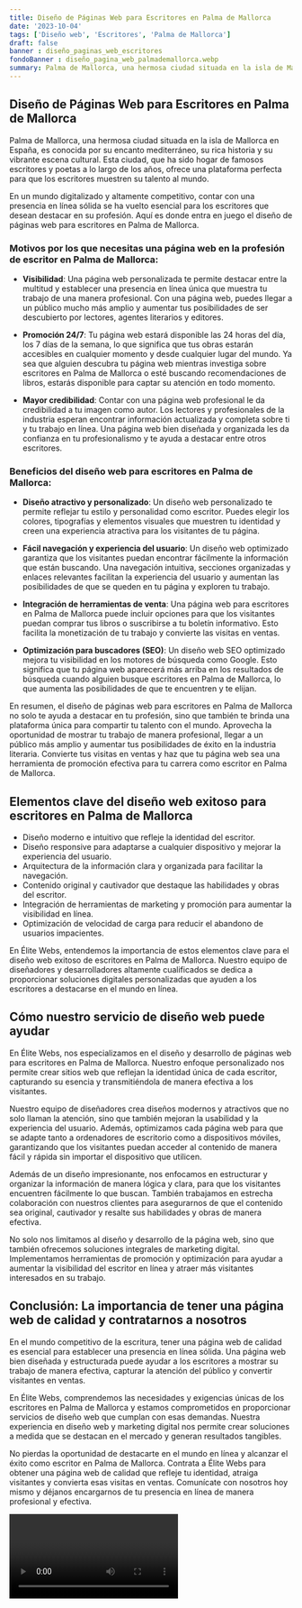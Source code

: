 ```yaml
---
title: Diseño de Páginas Web para Escritores en Palma de Mallorca
date: '2023-10-04'
tags: ['Diseño web', 'Escritores', 'Palma de Mallorca']
draft: false
banner : diseño_paginas_web_escritores
fondoBanner : diseño_pagina_web_palmademallorca.webp
summary: Palma de Mallorca, una hermosa ciudad situada en la isla de Mallorca en España, es conocida por su encanto mediterráneo, su rica historia y su vibrante escena cultural. Esta ciudad, que ha sido hogar de famosos escritores y poetas a lo largo de los años, ofrece una plataforma perfecta para que los escritores muestren su talento al mundo.
---
```


## Diseño de Páginas Web para Escritores en Palma de Mallorca

Palma de Mallorca, una hermosa ciudad situada en la isla de Mallorca en España, es conocida por su encanto mediterráneo, su rica historia y su vibrante escena cultural. Esta ciudad, que ha sido hogar de famosos escritores y poetas a lo largo de los años, ofrece una plataforma perfecta para que los escritores muestren su talento al mundo.

En un mundo digitalizado y altamente competitivo, contar con una presencia en línea sólida se ha vuelto esencial para los escritores que desean destacar en su profesión. Aquí es donde entra en juego el diseño de páginas web para escritores en Palma de Mallorca. 

### Motivos por los que necesitas una página web en la profesión de escritor en Palma de Mallorca:

- **Visibilidad**: Una página web personalizada te permite destacar entre la multitud y establecer una presencia en línea única que muestra tu trabajo de una manera profesional. Con una página web, puedes llegar a un público mucho más amplio y aumentar tus posibilidades de ser descubierto por lectores, agentes literarios y editores.

- **Promoción 24/7**: Tu página web estará disponible las 24 horas del día, los 7 días de la semana, lo que significa que tus obras estarán accesibles en cualquier momento y desde cualquier lugar del mundo. Ya sea que alguien descubra tu página web mientras investiga sobre escritores en Palma de Mallorca o esté buscando recomendaciones de libros, estarás disponible para captar su atención en todo momento.

- **Mayor credibilidad**: Contar con una página web profesional le da credibilidad a tu imagen como autor. Los lectores y profesionales de la industria esperan encontrar información actualizada y completa sobre ti y tu trabajo en línea. Una página web bien diseñada y organizada les da confianza en tu profesionalismo y te ayuda a destacar entre otros escritores.

### Beneficios del diseño web para escritores en Palma de Mallorca:

- **Diseño atractivo y personalizado**: Un diseño web personalizado te permite reflejar tu estilo y personalidad como escritor. Puedes elegir los colores, tipografías y elementos visuales que muestren tu identidad y creen una experiencia atractiva para los visitantes de tu página.

- **Fácil navegación y experiencia del usuario**: Un diseño web optimizado garantiza que los visitantes puedan encontrar fácilmente la información que están buscando. Una navegación intuitiva, secciones organizadas y enlaces relevantes facilitan la experiencia del usuario y aumentan las posibilidades de que se queden en tu página y exploren tu trabajo.

- **Integración de herramientas de venta**: Una página web para escritores en Palma de Mallorca puede incluir opciones para que los visitantes puedan comprar tus libros o suscribirse a tu boletín informativo. Esto facilita la monetización de tu trabajo y convierte las visitas en ventas.

- **Optimización para buscadores (SEO)**: Un diseño web SEO optimizado mejora tu visibilidad en los motores de búsqueda como Google. Esto significa que tu página web aparecerá más arriba en los resultados de búsqueda cuando alguien busque escritores en Palma de Mallorca, lo que aumenta las posibilidades de que te encuentren y te elijan.

En resumen, el diseño de páginas web para escritores en Palma de Mallorca no solo te ayuda a destacar en tu profesión, sino que también te brinda una plataforma única para compartir tu talento con el mundo. Aprovecha la oportunidad de mostrar tu trabajo de manera profesional, llegar a un público más amplio y aumentar tus posibilidades de éxito en la industria literaria. Convierte tus visitas en ventas y haz que tu página web sea una herramienta de promoción efectiva para tu carrera como escritor en Palma de Mallorca.

<GifSeo />

<Cta />

## Elementos clave del diseño web exitoso para escritores en Palma de Mallorca

- Diseño moderno e intuitivo que refleje la identidad del escritor.
- Diseño responsive para adaptarse a cualquier dispositivo y mejorar la experiencia del usuario.
- Arquitectura de la información clara y organizada para facilitar la navegación.
- Contenido original y cautivador que destaque las habilidades y obras del escritor.
- Integración de herramientas de marketing y promoción para aumentar la visibilidad en línea.
- Optimización de velocidad de carga para reducir el abandono de usuarios impacientes.

En Élite Webs, entendemos la importancia de estos elementos clave para el diseño web exitoso de escritores en Palma de Mallorca. Nuestro equipo de diseñadores y desarrolladores altamente cualificados se dedica a proporcionar soluciones digitales personalizadas que ayuden a los escritores a destacarse en el mundo en línea.

## Cómo nuestro servicio de diseño web puede ayudar

En Élite Webs, nos especializamos en el diseño y desarrollo de páginas web para escritores en Palma de Mallorca. Nuestro enfoque personalizado nos permite crear sitios web que reflejan la identidad única de cada escritor, capturando su esencia y transmitiéndola de manera efectiva a los visitantes.

Nuestro equipo de diseñadores crea diseños modernos y atractivos que no solo llaman la atención, sino que también mejoran la usabilidad y la experiencia del usuario. Además, optimizamos cada página web para que se adapte tanto a ordenadores de escritorio como a dispositivos móviles, garantizando que los visitantes puedan acceder al contenido de manera fácil y rápida sin importar el dispositivo que utilicen.

Además de un diseño impresionante, nos enfocamos en estructurar y organizar la información de manera lógica y clara, para que los visitantes encuentren fácilmente lo que buscan. También trabajamos en estrecha colaboración con nuestros clientes para asegurarnos de que el contenido sea original, cautivador y resalte sus habilidades y obras de manera efectiva.

No solo nos limitamos al diseño y desarrollo de la página web, sino que también ofrecemos soluciones integrales de marketing digital. Implementamos herramientas de promoción y optimización para ayudar a aumentar la visibilidad del escritor en línea y atraer más visitantes interesados en su trabajo.

## Conclusión: La importancia de tener una página web de calidad y contratarnos a nosotros

En el mundo competitivo de la escritura, tener una página web de calidad es esencial para establecer una presencia en línea sólida. Una página web bien diseñada y estructurada puede ayudar a los escritores a mostrar su trabajo de manera efectiva, capturar la atención del público y convertir visitantes en ventas.

En Élite Webs, comprendemos las necesidades y exigencias únicas de los escritores en Palma de Mallorca y estamos comprometidos en proporcionar servicios de diseño web que cumplan con esas demandas. Nuestra experiencia en diseño web y marketing digital nos permite crear soluciones a medida que se destacan en el mercado y generan resultados tangibles.

No pierdas la oportunidad de destacarte en el mundo en línea y alcanzar el éxito como escritor en Palma de Mallorca. Contrata a Élite Webs para obtener una página web de calidad que refleje tu identidad, atraiga visitantes y convierta esas visitas en ventas. Comunícate con nosotros hoy mismo y déjanos encargarnos de tu presencia en línea de manera profesional y efectiva.

<Video />

<CtaBot job='Escritores' city='Palma de Mallorca'/>

<Gmaps query='Palma de Mallorca+españa+maps' />